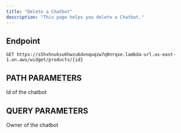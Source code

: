 ```yaml
---
title: "Delete a Chatbot"
description: "This page helps you delete a Chatbot."
---
```


## Endpoint

```
GET https://s5hxhnuksu6hwzu6dvnquqzw7q0nrqxe.lambda-url.us-east-1.on.aws/widget/products/{id}
```

## PATH PARAMETERS

<ResponseField name="id" type="string" required>
Id of the chatbot
</ResponseField>

## QUERY PARAMETERS

<ResponseField name="bot" type="string" required>
Owner of the chatbot
</ResponseField>